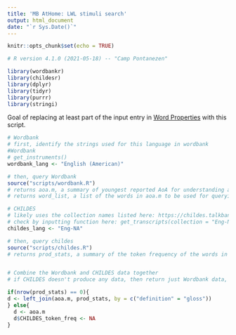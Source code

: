 ```yaml
---
title: 'MB AtHome: LWL stimuli search'
output: html_document
date: "`r Sys.Date()`"
---
```


```r
knitr::opts_chunk$set(echo = TRUE)

# R version 4.1.0 (2021-05-18) -- "Camp Pontanezen"

library(wordbankr)
library(childesr)
library(dplyr)
library(tidyr)
library(purrr)
library(stringi)

```


Goal of replacing at least part of the input entry in [Word Properties](https://docs.google.com/spreadsheets/d/1X_fSToEDGQ-jj03pY_xocKfT940LxmYPkoWkI4LDHRo/edit?usp=sharing) with this script.



```r

# Wordbank
# first, identify the strings used for this language in wordbank
#Wordbank
# get_instruments()
wordbank_lang <- "English (American)"

# then, query Wordbank 
source("scripts/wordbank.R")
# returns aoa.m, a summary of youngest reported AoA for understanding and producing
# returns word_list, a list of the words in aoa.m to be used for querying chiles in the next step 

# CHILDES
# likely uses the collection names listed here: https://childes.talkbank.org/access/
# check by inputting function here: get_transcripts(collection = "Eng-NA")
childes_lang <- "Eng-NA"

# then, query childes
source("scripts/childes.R")
# returns prod_stats, a summary of the token frequency of the words in word_list


# Combine the Wordbank and CHILDES data together
# if CHILDES doesn't produce any data, then return just Wordbank data, with NA's in the CHILDES column

if(nrow(prod_stats) == 0){
d <- left_join(aoa.m, prod_stats, by = c("definition" = "gloss"))
} else{
  d <- aoa.m
  d$CHILDES_token_freq <- NA
}

```














